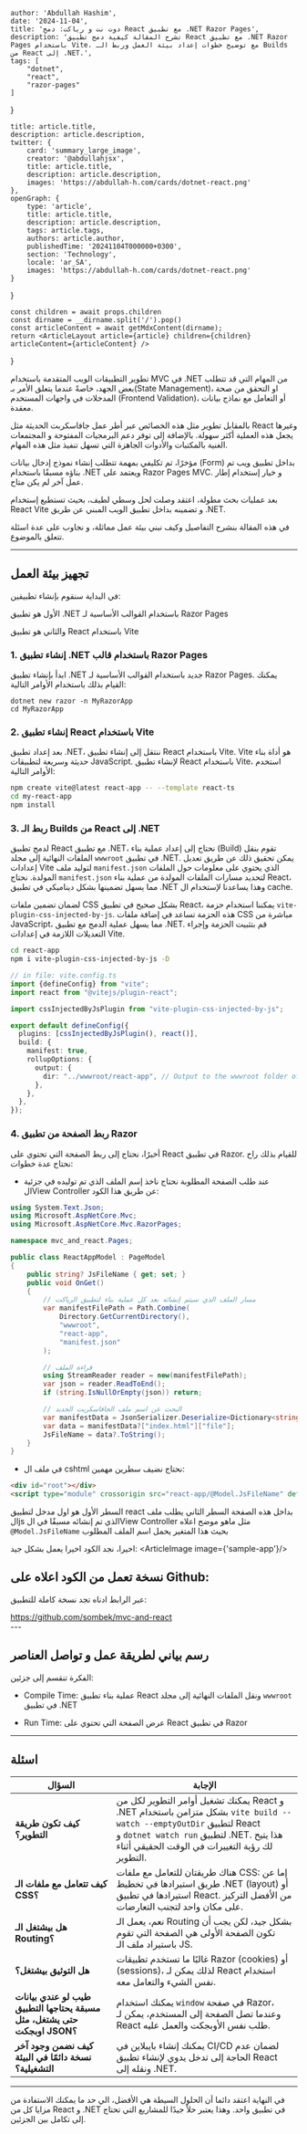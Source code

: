 
    author: 'Abdullah Hashim',
    date: '2024-11-04',
    title: 'دوت نت و رياكت: دمج React مع تطبيق .NET Razor Pages',
    description: 'تشرح المقالة كيفية دمج تطبيق React مع تطبيق .NET Razor Pages باستخدام Vite، مع توضيح خطوات إعداد بيئة العمل وربط الـ Builds من React إلى .NET.',
    tags: [
        "dotnet",
        "react",
        "razor-pages"
    ]
}

    title: article.title,
    description: article.description,
    twitter: {
        card: 'summary_large_image',
        creator: '@abdullahjsx',
        title: article.title,
        description: article.description,
        images: 'https://abdullah-h.com/cards/dotnet-react.png'
    },
    openGraph: {
        type: 'article',
        title: article.title,
        description: article.description,
        tags: article.tags,
        authors: article.author,
        publishedTime: '20241104T000000+0300',
        section: 'Technology',
        locale: 'ar_SA',
        images: 'https://abdullah-h.com/cards/dotnet-react.png'
    }
}


    const children = await props.children
    const dirname = __dirname.split('/').pop()
    const articleContent = await getMdxContent(dirname);
    return <ArticleLayout article={article} children={children} articleContent={articleContent} />
}

تطوير التطبيقات الويب المتقدمة باستخدام MVC في .NET من المهام التي قد تتطلب بعض الجهد، خاصةً عندما يتعلق الأمر بـ(State Management)، او التحقق من صحة المدخلات في واجهات المستخدم (Frontend Validation)، أو التعامل مع نماذج بيانات معقدة.

بالمقابل تطوير مثل هذه الخصائص عبر أطر عمل جافاسكربت الحديثة مثل React وغيرها يجعل هذه العملية أكثر سهولة. بالإضافة إلى توفر دعم البرمجيات المفتوحة و المجتمعات الغنية بالمكتبات والأدوات الجاهزة التي تسهل تنفيذ مثل هذه المهام.


مؤخرًا، تم تكليفي بمهمة تتطلب إنشاء نموذج إدخال بيانات (Form) بداخل تطبيق ويب تم بناؤه مسبقًا باستخدام .NET ويعتمد على Razor Pages MVC. و خيار إستخدام إطار عمل آخر لم يكن متاح.

بعد عمليات بحث مطولة، اعتقد وصلت لحل وسطي لطيف، بحيث تستطيع إستخدام React Vite و تضمينه بداخل تطبيق الويب المبني عن طريق .NET.

في هذه المقالة بنشرح التفاصيل وكيف نبني بيئة عمل مماثلة، و نجاوب على عدة اسئلة تتعلق بالموضوع.

---

## تجهيز بيئة العمل
في البداية سنقوم بإنشاء تطبيقين:

الأول هو تطبيق .NET باستخدام القوالب الأساسية لـ Razor Pages

والثاني هو تطبيق React باستخدام Vite


### 1. إنشاء تطبيق .NET باستخدام قالب Razor Pages

ابدأ بإنشاء تطبيق .NET جديد باستخدام القوالب الأساسية لـ Razor Pages. يمكنك القيام بذلك باستخدام الأوامر التالية:

```shell
dotnet new razor -n MyRazorApp
cd MyRazorApp
```

### 2. إنشاء تطبيق React باستخدام Vite

بعد إعداد تطبيق .NET، ننتقل إلى إنشاء تطبيق React باستخدام Vite.
Vite هو أداة بناء حديثة وسريعة لتطبيقات JavaScript. لإنشاء تطبيق React باستخدام Vite، استخدم الأوامر التالية:

```bash
npm create vite@latest react-app -- --template react-ts
cd my-react-app
npm install
```

### 3. ربط الـ Builds من React إلى .NET

لدمج تطبيق React مع تطبيق .NET، نحتاج إلى إعداد عملية بناء (Build) تقوم بنقل الملفات النهائية إلى مجلد `wwwroot` في تطبيق .NET.
يمكن تحقيق ذلك عن طريق تعديل إعدادات Vite لتوليد ملف `manifest.json` الذي يحتوي على معلومات حول الملفات المولدة.
نحتاج `manifest.json` لتحديد مسارات الملفات المولدة من عملية بناء React، مما يسهل تضمينها بشكل ديناميكي في تطبيق .NET وهذا يساعدنا لإستخدام ال cache.


لضمان تضمين ملفات CSS بشكل صحيح في تطبيق React، يمكننا استخدام حزمة `vite-plugin-css-injected-by-js`.
هذه الحزمة تساعد في إضافة ملفات CSS مباشرة من JavaScript، مما يسهل عملية الدمج مع تطبيق .NET. قم بتثبيت الحزمة وإجراء التعديلات اللازمة في إعدادات Vite.
```bash
cd react-app
npm i vite-plugin-css-injected-by-js -D
```

```ts
// in file: vite.config.ts
import {defineConfig} from "vite";
import react from "@vitejs/plugin-react";

import cssInjectedByJsPlugin from "vite-plugin-css-injected-by-js";

export default defineConfig({
  plugins: [cssInjectedByJsPlugin(), react()],
  build: {
    manifest: true,
    rollupOptions: {
      output: {
        dir: "../wwwroot/react-app", // Output to the wwwroot folder of .NET project
      },
    },
  },
});
```

### 4. ربط الصفحة من تطبيق Razor

أخيرًا، نحتاج إلى ربط الصفحة التي تحتوي على React في تطبيق Razor.
للقيام بذلك راح نحتاج عدة خطوات:
- عند طلب الصفحة المطلوبة نحتاج ناخذ إسم الملف الذي تم توليده في جزئية الView Controller عن طريق هذا الكود:
```c#
using System.Text.Json;
using Microsoft.AspNetCore.Mvc;
using Microsoft.AspNetCore.Mvc.RazorPages;

namespace mvc_and_react.Pages;

public class ReactAppModel : PageModel
{
    public string? JsFileName { get; set; }
    public void OnGet()
    {
	    // مسار الملف الذي سيتم إنشائه بعد كل عملية بناء لتطبيق الرياكت
        var manifestFilePath = Path.Combine(
            Directory.GetCurrentDirectory(),
            "wwwroot",
            "react-app",
            "manifest.json"
        );

        // قراءة الملف
        using StreamReader reader = new(manifestFilePath);
        var json = reader.ReadToEnd();
        if (string.IsNullOrEmpty(json)) return;

		// البحث عن اسم ملف الجافاسكربت الجديد
        var manifestData = JsonSerializer.Deserialize<Dictionary<string, Dictionary<string, object>>>(json);
        var data = manifestData?["index.html"]["file"];
        JsFileName = data?.ToString();
    }
}
```

- في ملف ال cshtml نحتاج نضيف سطرين مهمين:
```html
<div id="root"></div>
<script type="module" crossorigin src="react-app/@Model.JsFileName" defer/>

```
السطر الأول هو اول مدخل لتطبيق react بداخل هذه الصفحة
السطر الثاني يطلب ملف الjs الذي تم إنشائه مسبقًا في الView Controller مثل ماهو موضح اعلاه
`@Model.JsFileName` بحيث هذا المتغير يحمل اسم الملف المطلوب

اخيرا، نجد الكود اخيرا يعمل بشكل جيد:
<ArticleImage image={'sample-app'}/>

## نسخة تعمل من الكود اعلاه على Github:
عبر الرابط ادناه تجد نسخة كاملة للتطبيق:

<div className="flex flex-row gap-2 items-center">
    <GitHubIcon className="w-6 h-6"/>
    <a href="https://github.com/sombek/mvc-and-react" target="_blank" className="text-blue-500">
        https://github.com/sombek/mvc-and-react
    </a>
</div>
---

## رسم بياني لطريقة عمل و تواصل العناصر
الفكرة تنقسم إلى جزئين:
- Compile Time: عملية بناء تطبيق React ونقل الملفات النهائية إلى مجلد `wwwroot` في تطبيق .NET
<div className="w-full" style={{justifyItems: 'center'}}>
    <ArticleImage image={'compile-time'}/>
</div>


- Run Time: عرض الصفحة التي تحتوي على React في تطبيق Razor
<div className="w-full" style={{justifyItems: 'center'}}>
    <ArticleImage image={'run-time'}/>
</div>

---
## اسئلة


| السؤال                                                                   | الإجابة                                                                                                                                                                                                              |
|--------------------------------------------------------------------------|----------------------------------------------------------------------------------------------------------------------------------------------------------------------------------------------------------------------|
| **كيف تكون طريقة التطوير؟**                                              | يمكنك تشغيل أوامر التطوير لكل من React و .NET بشكل متزامن باستخدام `vite build --watch --emptyOutDir` لتطبيق React <br/>و `dotnet watch run` لتطبيق .NET. هذا يتيح لك رؤية التغييرات في الوقت الحقيقي أثناء التطوير. |
| **كيف تتعامل مع ملفات الـ CSS؟**                                         | هناك طريقتان للتعامل مع ملفات CSS: إما عن طريق استيرادها في تخطيط .NET (layout) أو استيرادها في تطبيق React. من الأفضل التركيز على مكان واحد لتجنب التعارضات.                                                        |
| **هل بيشتغل الـ Routing؟**                                               | نعم، يعمل الـ Routing بشكل جيد، لكن يجب أن تكون الصفحة الأولى هي الصفحة التي تقوم باستيراد ملف الـ JS.                                                                                                               |
| **هل التوثيق بيشتغل؟**                                                   | غالبًا ما تستخدم تطبيقات Razor (cookies) أو (sessions)، لذلك يمكن لـ React استخدام نفس الشيء والتعامل معه.                                                                                                           |
| **طيب لو عندي بيانات مسبقة يحتاجها التطبيق حتى يشتغل، مثل اوبجكت JSON؟** | يمكنك استخدام `window` في صفحة Razor، وعندما تصل الصفحة إلى المستخدم، يمكن لـ React طلب نفس الأوبجكت والعمل عليه.                                                                                                    |
| **كيف نضمن وجود آخر نسخة دائمًا في البيئة التشغيلية؟**                   | يمكنك إنشاء بايبلاين في CI/CD لضمان عدم الحاجة إلى تدخل يدوي لإنشاء تطبيق React ونقله إلى .NET.                                                                                                                      |


---

في النهاية اعتقد دائما أن الحلول السيطة هي الأفضل، الي حد ما يمكنك الاستفادة من مزايا كل من React و .NET في تطبيق واحد. وهذا يعتبر حلاً جيدًا للمشاريع التي تحتاج إلى تكامل بين الجزئين.

